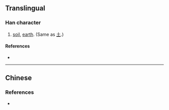 {{also|土|𡈽}}
{{character info/new}}
==Translingual==

===Han character===
{{Han char|rn=32|rad=土|as=01|sn=4|four=|canj=GI,XXGI|ids=⿷土丶}}

# [[soil]], [[earth]]. (Same as [[土]].)

====References====
* {{Han ref|kx=0223.031|dkj=04871|dj=0455.030|hdz=10417.020|uh=5721|ud=22305}}

----

==Chinese==
{{zh-see|土|v}}

===References===
* {{R:twedu|A00740-001}}